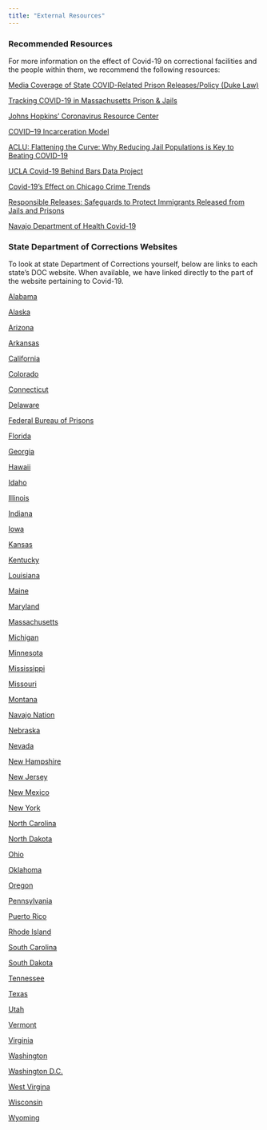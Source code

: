 ```yaml
---
title: "External Resources"
---
```


### Recommended Resources

For more information on the effect of Covid-19 on correctional facilities and the people within them, we recommend the following resources:

[Media Coverage of State COVID-Related Prison Releases/Policy (Duke Law)](https://sites.law.duke.edu/csj-blog/2020/04/16/media-coverage-of-state-covid-related-prison-releases-policy/) 

[Tracking COVID-19 in Massachusetts Prison & Jails](https://data.aclum.org/sjc-12926-tracker/)

[Johns Hopkins' Coronavirus Resource Center](https://coronavirus.jhu.edu/)

[COVID–19 Incarceration Model](https://www.recidiviz.org/covid) 

[ACLU: Flattening the Curve: Why Reducing Jail Populations is Key to Beating COVID-19](https://www.aclu.org/report/flattening-curve-why-reducing-jail-populations-key-beating-covid-19?redirect=covidinjails) 

[UCLA Covid-19 Behind Bars Data Project](https://law.ucla.edu/centers/criminal-justice/criminal-justice-program/related-programs/covid-19-behind-bars-data-project/)

[Covid-19's Effect on Chicago Crime Trends](https://www.covidcrime-chicago.com/)

[Responsible Releases: Safeguards to Protect Immigrants Released from Jails and Prisons](https://www.ilrc.org/responsible-releases-safeguards-protect-immigrants-released-jails-and-prisons)

[Navajo Department of Health Covid-19](https://www.ndoh.navajo-nsn.gov/COVID-19)


### State Department of Corrections Websites

To look at state Department of Corrections yourself, below are links to each state's DOC website. When available, we have linked directly to the part of the website pertaining to Covid-19. 

[Alabama](http://www.doc.alabama.gov/COVID19Testing) 

[Alaska](https://doc.alaska.gov/covid-19) 

[Arizona](https://corrections.az.gov/adcrr-covid-19-dashboard) 

[Arkansas](https://adc.arkansas.gov/coronavirus-covid-19-updates) 

[California](https://www.cdcr.ca.gov/covid19/cdcr-cchcs-covid-19-status/) 

[Colorado](https://www.colorado.gov/pacific/cdoc/covid-19-faq-and-updates) 

[Connecticut](https://portal.ct.gov/DOC/Common-Elements/Common-Elements/Health-Information-and-Advisories) 

[Delaware](https://doc.delaware.gov/views/covid19.blade.shtml) 

[Federal Bureau of Prisons](https://www.bop.gov/coronavirus/) 

[Florida](http://www.dc.state.fl.us/comm/covid-19.html) 

[Georgia](http://www.dcor.state.ga.us/content/cases) 

[Hawaii](https://dps.hawaii.gov/blog/2020/03/17/coronavirus-covid-19-information-and-resources/) 

[Idaho](https://www.idoc.idaho.gov/content/careers/covid-19) 

[Illinois](https://www2.illinois.gov/idoc/facilities/Pages/Covid19Response.aspx) 

[Indiana](https://www.in.gov/idoc/3780.htm) 

[Iowa](https://doc.iowa.gov/COVID19) 

[Kansas](https://www.doc.ks.gov/kdoc-coronavirus-updates/kdoc-covid-19-status) 

[Kentucky](https://govstatus.egov.com/kycovid19) 

[Louisiana](https://doc.louisiana.gov/doc-covid-19-testing/) 

[Maine](https://www.maine.gov/corrections/home/mdoc-covid19-web-dashboard04-09-2020.pdf) 

[Maryland](https://www.dpscs.state.md.us/corrections/) 

[Massachusetts](https://data.aclum.org/sjc-12926-tracker/) 

[Michigan](https://medium.com/@MichiganDOC/mdoc-takes-steps-to-prevent-spread-of-coronavirus-covid-19-250f43144337) 

[Minnesota](https://mn.gov/doc/about/covid-19-updates/) 

[Mississippi](https://www.mdoc.ms.gov/Pages/default.aspx) 

[Missouri](https://doc.mo.gov/media-center/newsroom/covid-19/data) 

[Montana](https://cor.mt.gov/COVID-19) 

[Navajo Nation](https://www.ndoh.navajo-nsn.gov/COVID-19) 

[Nebraska](https://corrections.nebraska.gov/ndcs-coronavirus-health-update) 

[Nevada](http://doc.nv.gov/About/Press_Release/covid19_updates/) 

[New Hampshire](https://www.nh.gov/nhdoc/covid/index.html) 

[New Jersey](https://www.state.nj.us/corrections/pages/COVID19Updates.shtml) 

[New Mexico](https://cd.nm.gov/covid-19-updates/) 

[New York](https://doccs.ny.gov/doccs-covid-19-report) 

[North Carolina](https://opus.doc.state.nc.us/DOPCovid19Stats/services/facilitystatsServlet) 

[North Dakota](https://www.docr.nd.gov/covid-19-information) 

[Ohio](https://drc.ohio.gov/) 

[Oklahoma](http://doc.ok.gov/) 

[Oregon](https://www.oregon.gov/doc/covid19/Pages/covid19-tracking.aspx) 

[Pennsylvania](https://www.cor.pa.gov/Pages/COVID-19.aspx) 

[Puerto Rico](http://dcr.pr.gov/covid-19/) 

[Rhode Island](https://www.facebook.com/RhodeIslandDOC/) 

[South Carolina](http://www.doc.sc.gov/covid.html) 

[South Dakota](https://doc.sd.gov/) 

[Tennessee](https://www.tn.gov/correction/frequently-asked-questions-regarding-covid-19.html) 

[Texas](https://www.tdcj.texas.gov/covid-19/offender_mac.html) 

[Utah](https://corrections.utah.gov/index.php/home/alerts-2/1237-udc-coronavirus-updates) 

[Vermont](https://doc.vermont.gov/covid-19-information-page) 

[Virginia](https://vadoc.virginia.gov/news-press-releases/2020/covid-19-updates/) 

[Washington](https://www.doc.wa.gov/news/covid-19.htm#status) 

[Washington D.C.](https://doc.dc.gov/page/coronavirus-prevention) 

[West Virgina](https://dcr.wv.gov/Pages/default.aspx) 

[Wisconsin](https://doc.wi.gov/Pages/COVID19(Coronavirus)/COVID19TestingDashboard.aspx) 

[Wyoming](http://corrections.wyo.gov/) 
